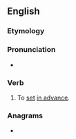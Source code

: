 {{also|preset}}
==English==

===Etymology===
{{prefix|en|pre|set}}

===Pronunciation===
* {{IPA|en|/ˈpɹiːsɛt/}}

===Verb===
{{en-verb|pre-sets|pre-setting|pre-set|pre-set}}

# To [[set]] [[in advance]].

===Anagrams===
* {{anagrams|en|a=eeprst|Peters|Pretes|pester|pestre|peters|serpet}}